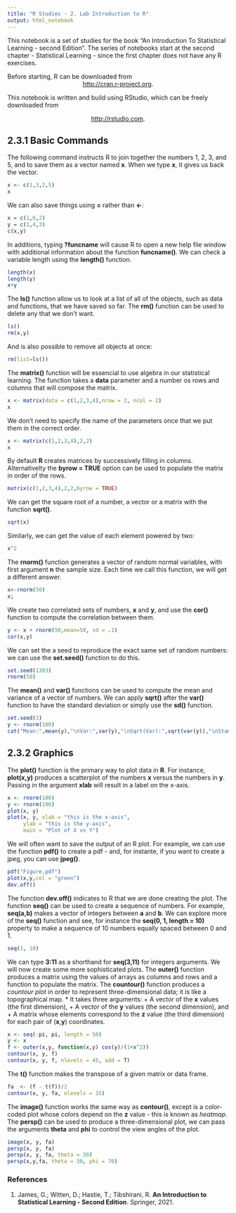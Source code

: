 ```yaml
---
title: "R Studies - 2. Lab Introduction to R"
output: html_notebook
---
```

This notebook is a set of studies for the book "An Introduction To Statistical Learning - second Edition". The series of notebooks start at the second chapter - Statistical Learning - since the first chapter does not have any R exercises.

Before starting, R can be downloaded from 
<center><http://cran.r-project.org>.</center>
This notebook is written and build using RStudio, which can be freely downloaded from

<center><http://rstudio.com>.</center>

## 2.3.1 Basic Commands
The following command instructs R to join together the numbers 1, 2, 3, and 5, and to save them as a vector named **x**. When we type **x**, it gives us back the vector.
```r
x <- c(1,3,2,5)
x
```

We can also save things using **=** rather than **<-**:
```r
x = c(1,6,2)
y = c(1,4,3)
c(x,y)
```
In additions, typing **?funcname** will cause R to open a new help file window with additional information about the function **funcname()**.
We can check a variable length using the **length()** function.
```r
length(x)
length(y)
x+y
```
The **ls()** function allow us to look at a list of all of the objects, such as data and functions, that we have saved so far. The **rm()** function can be used to delete any that we don't want.
```r
ls()
rm(x,y)
```
And is also possible to remove all objects at once:
```r
rm(list=ls())
```
The **matrix()** function will be essencial to use algebra in our statistical learning. The function takes a **data** parameter and a number os rows and columns that will compose the matrix.
```r
x <- matrix(data = c(1,2,3,4),nrow = 2, ncol = 2)
x
```
We don't need to specify the name of the parameters once that we put them in the correct order.
```r
x <- matrix(c(1,2,3,4),2,2)
x
```
By default **R** creates matrices by successively filling in columns. Alternativelty the **byrow = TRUE** option can be used to populate the matrix in order of the rows.
```r
matrix(c(1,2,3,4),2,2,byrow = TRUE)
```
We can get the square root of a number, a vector or a matrix with the function **sqrt()**.
```r
sqrt(x)
```
Similarly, we can get the value of each element powered by two:
```r
x^2
```
The **rnorm()** function generates a vector of random normal variables, with first argument **n** the sample size. Each time we call this function, we will get a different answer.
```r
x<-rnorm(50)
x;
```
We create two correlated sets of numbers, **x** and **y**, and use the **cor()** function to compute the correlation between them.
```r
y <- x + rnorm(50,mean=50, sd = .1)
cor(x,y)
```
We can set the a seed to reproduce the exact same set of random numbers: we can use the **set.seed()** function to do this.
```r
set.seed(1303)
rnorm(50)
```
The **mean()** and **var()** functions can be used to compute the mean and variance of a vector of numbers. We can apply **sqrt()** after the **var()** function to have the standard deviation or simply use the **sd()** function.

```r
set.seed(3)
y <- rnorm(100)
cat("Mean:",mean(y),"\nVar:",var(y),"\nSqrt(Var):",sqrt(var(y)),"\nStandard Deviation:",sd(y))
```
## 2.3.2 Graphics
The **plot()** function is the primary  way to plot data in **R**. For instance, **plot(x,y)** produces a scatterplot of the numbers **x** versus the numbers in **y**. Passing in the argument **xlab** will result in a label on the x-axis.
```r
x <- rnorm(100)
y <- rnorm(100)
plot(x, y)
plot(x, y, xlab = "this is the x-axis",
     ylab = "this is the y-axis",
     main = "Plot of X vs Y")
```
We will often want to save the output of an R plot. For example, we can use the function **pdf()** to create a pdf - and, for instante, if you want to create a jpeg, you can use **jpeg()**.
```r
pdf("Figure.pdf")
plot(x,y,col = "green")
dev.off()
```
The function **dev.off()** indicates to R that we are done creating the plot.
The function **seq()** can be used to create a sequence of numbers. For example, **seq(a,b)** makes a vector of integers between **a** and **b**. We can explore more of the **seq()** function and see, for instance the **seq(0, 1, length = 10)** property to make a sequence of 10 numbers equally spaced between 0 and 1.  
```r
seq(1, 10)
```
We can type **3:11** as a shorthand for **seq(3,11)** for integers arguments.
We will now create some more sophisticated plots. The **outer()** function produces a matrix using the values of arrays as columns and rows and a function to populate the matrix. The **countour()** function produces a _countour plot_ in order to represent three-dimensional data; it is like a topographical map. 
* It takes three arguments:
 + A vector of the **x** values (the first dimension),
 + A vector of the **y** values (the second dimension), and
 + A matrix whose elements correspond to the **z** value (the third dimension) for each pair of (**x**,**y**) coordinates.
 
```r
x <- seq(-pi, pi, length = 50)
y <- x
f <- outer(x,y, function(x,y) cos(y)/(1+x^2))
contour(x, y, f)
contour(x, y, f, nlevels = 45, add = T)
```
The **t()** function makes the transpose of a given matrix or data frame.
```r
fa  <- (f - t(f))/2 
contour(x, y, fa, nlevels = 15)
```
The **image()** function works the same way as **contour()**, except is a color-coded plot whose colors depend on the **z** value - this is known as *heatmap*. The **persp()** can be used to produce a three-dimensional plot, we can pass the arguments **theta** and **phi** to control the view angles of the plot.
```r
image(x, y, fa)
persp(x, y, fa)
persp(x, y, fa, theta = 30)
persp(x,y,fa, theta = 30, phi = 70)
```


### References
1. James, G.; Witten, D.; Hastie, T.; Tibshirani, R. **An Introduction to Statistical Learning - Second Edition**. Springer, 2021.
